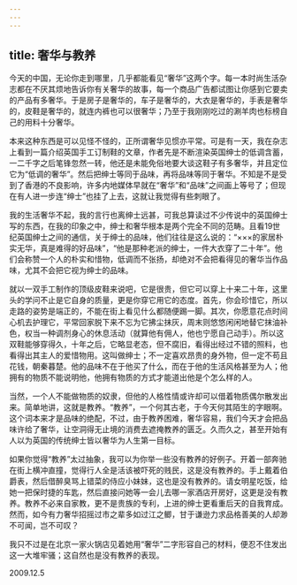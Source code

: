 ```yaml
---
---
---
```

title: 奢华与教养
---




今天的中国，无论你走到哪里，几乎都能看见“奢华”这两个字。每一本时尚生活杂志都在不厌其烦地告诉你有关奢华的故事，每一个商品广告都试图让你感到它要卖的产品有多奢华。于是房子是奢华的，车子是奢华的，大衣是奢华的，手表是奢华的，皮鞋是奢华的，就连内裤也可以很奢华；乃至于我刚刚吃过的涮羊肉也标榜自己的用料十分奢华。

本来这种东西是可以见怪不怪的，正所谓奢华见惯亦平常。可是有一天，我在杂志上看到一篇介绍英国手工订制鞋的文章，作者先是不断渲染英国绅士的低调含蓄，一二千字之后笔锋忽然一转，他还是未能免俗地要大谈这鞋子有多奢华，并且定位它为“低调的奢华”。然后把绅士等同于品味，再将品味等同于奢华。不知是不是受到了香港的不良影响，许多内地媒体早就在“奢华”和“品味”之间画上等号了；但现在有人进一步连“绅士”也挂了上去，这就让我觉得有些刺眼了。

我的生活奢华不起，我的言行也离绅士远甚，可我总算读过不少传说中的英国绅士写的东西，在我的印象之中，绅士和奢华根本是两个完全不同的范畴。且看19世纪英国绅士之间的通信，关于绅士的品味，他们往往是这么说的：“×××的家居朴实无华，真是难得的好品味”，“他是那种老派的绅士，一件大衣穿了二十年”。他们会称赞一个人的朴实和惜物，低调而不张扬，却绝对不会把看得见的奢华当作品味，尤其不会把它视为绅士的品味。

就以一双手工制作的顶级皮鞋来说吧，它是很贵，但它可以穿上十来二十年，这里头的学问不止是它自身的质量，更是你穿它用它的态度。首先，你会珍惜它，所以走路的姿势是端正的，不能在街上看见什么都随便踢一脚。其次，你愿意花点时间心机去护理它，平常回家脱下来不忘为它拂尘抹灰，周末则悠悠闲闲地替它抹油补色，权当一种调剂身心的休息活动（就算他有佣人，他也宁愿自己动手）。所以这双鞋能够穿得久，十年之后，它略显老态，但不腐旧，看得出经过不错的照料，也看得出其主人的爱惜物用。这叫做绅士；不一定喜欢昂贵的身外物，但一定不苟且花钱，朝秦暮楚。他的品味不在于他买了什么，而在于他的生活风格甚至为人；他拥有的物质不能说明他，他拥有物质的方式才能道出他是个怎么样的人。

当然，一个人不能做物质的奴隶，但他的人格性情或许却可以借着物质偶尔散发出来。简单地讲，这就是教养。“教养”，一个何其古老，于今天何其陌生的字眼啊。这个词本来才是品味的绝配，不过，由于教养困难，奢华容易，我们今天才会把品味许给了奢华，让空洞得无止境的消费去遮掩教养的匮乏。久而久之，甚至开始有人以为英国的传统绅士皆以奢华为人生第一目标。

如果你觉得“教养”太过抽象，我可以为你举一些没有教养的好例子。开着一部奔驰在街上横冲直撞，觉得行人全是活该被吓死的贱民，这是没有教养的。手上戴着伯爵表，然后借醉臭骂上错菜的侍应小妹妹，这也是没有教养的。请女明星吃饭，给她一把保时捷的车匙，然后直接问她等一会儿去哪一家酒店开房好，这更是没有教养。教养不必来自家教，更不是贵族的专利，上进的绅士更看重后天的自我育成。然而，如今有力奢华招摇过市之辈多如过江之鲫，甘于谦逊力求品格善美的人却渺不可闻，岂不可叹？

我只不过是在北京一家火锅店见着她用“奢华”二字形容自己的材料，便忍不住发出这一大堆牢骚；这自然也是没有教养的表现。





2009.12.5